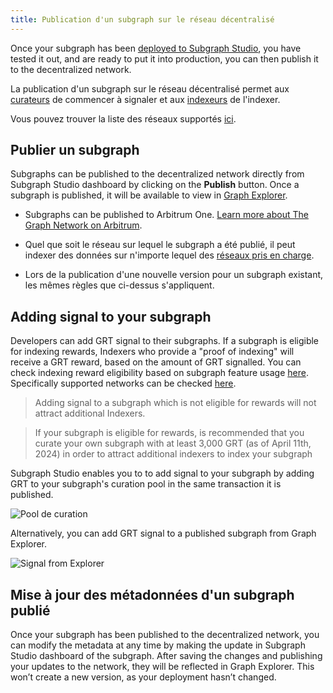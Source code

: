 ```yaml
---
title: Publication d'un subgraph sur le réseau décentralisé
---
```


Once your subgraph has been [deployed to Subgraph Studio](/deploying/deploying-a-subgraph-to-studio), you have tested it out, and are ready to put it into production, you can then publish it to the decentralized network.

La publication d'un subgraph sur le réseau décentralisé permet aux [curateurs](/network/curating) de commencer à signaler et aux [indexeurs](/network/indexing) de l'indexer.

<VideoEmbed youtube="satdwdbvzAQ" />

Vous pouvez trouver la liste des réseaux supportés [ici](/developing/supported-networks).

## Publier un subgraph

Subgraphs can be published to the decentralized network directly from Subgraph Studio dashboard by clicking on the **Publish** button. Once a subgraph is published, it will be available to view in [Graph Explorer](https://thegraph.com/explorer/).

- Subgraphs can be published to Arbitrum One. [Learn more about The Graph Network on Arbitrum](/arbitrum/arbitrum-faq).

- Quel que soit le réseau sur lequel le subgraph a été publié, il peut indexer des données sur n'importe lequel des [réseaux pris en charge](/developing/supported-networks).

- Lors de la publication d'une nouvelle version pour un subgraph existant, les mêmes règles que ci-dessus s'appliquent.

## Adding signal to your subgraph

Developers can add GRT signal to their subgraphs. If a subgraph is eligible for indexing rewards, Indexers who provide a "proof of indexing" will receive a GRT reward, based on the amount of GRT signalled. You can check indexing reward eligibility based on subgraph feature usage [here](https://github.com/graphprotocol/indexer/blob/main/docs/feature-support-matrix.md). Specifically supported networks can be checked [here](/developing/supported-networks).

> Adding signal to a subgraph which is not eligible for rewards will not attract additional Indexers.

> If your subgraph is eligible for rewards, is recommended that you curate your own subgraph with at least 3,000 GRT (as of April 11th, 2024) in order to attract additional indexers to index your subgraph

Subgraph Studio enables you to to add signal to your subgraph by adding GRT to your subgraph's curation pool in the same transaction it is published.

![Pool de curation](/img/curate-own-subgraph-tx.png)

Alternatively, you can add GRT signal to a published subgraph from Graph Explorer.

![Signal from Explorer](/img/signal-from-explorer.png)

## Mise à jour des métadonnées d'un subgraph publié

Once your subgraph has been published to the decentralized network, you can modify the metadata at any time by making the update in Subgraph Studio dashboard of the subgraph. After saving the changes and publishing your updates to the network, they will be reflected in Graph Explorer. This won’t create a new version, as your deployment hasn’t changed.
